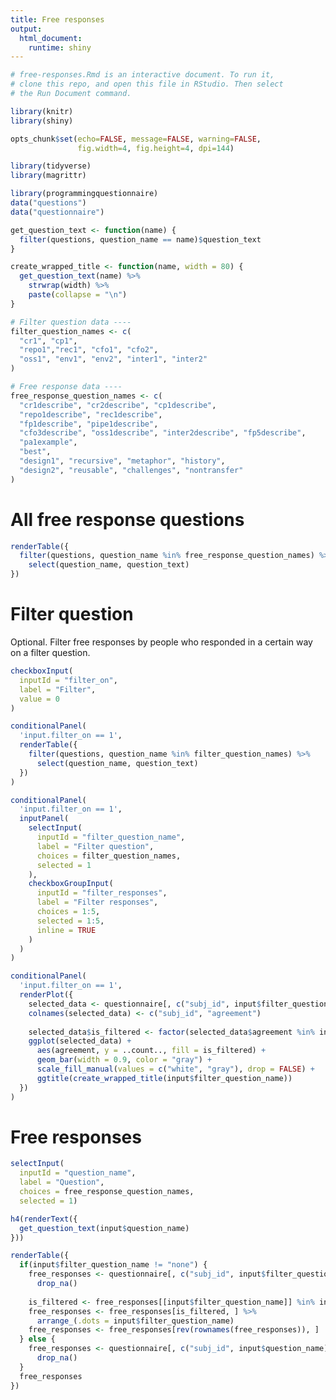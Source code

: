 ```yaml
---
title: Free responses
output: 
  html_document:
    runtime: shiny
---
```

```r

# free-responses.Rmd is an interactive document. To run it,
# clone this repo, and open this file in RStudio. Then select
# the Run Document command.

library(knitr)
library(shiny)

opts_chunk$set(echo=FALSE, message=FALSE, warning=FALSE,
               fig.width=4, fig.height=4, dpi=144)
```
```r
library(tidyverse)
library(magrittr)

library(programmingquestionnaire)
data("questions")
data("questionnaire")

get_question_text <- function(name) {
  filter(questions, question_name == name)$question_text
}

create_wrapped_title <- function(name, width = 80) {
  get_question_text(name) %>%
    strwrap(width) %>%
    paste(collapse = "\n")
}

# Filter question data ----
filter_question_names <- c(
  "cr1", "cp1",
  "repo1","rec1", "cfo1", "cfo2",
  "oss1", "env1", "env2", "inter1", "inter2"
)

# Free response data ----
free_response_question_names <- c(
  "cr1describe", "cr2describe", "cp1describe",
  "repo1describe", "rec1describe",
  "fp1describe", "pipe1describe",
  "cfo3describe", "oss1describe", "inter2describe", "fp5describe",
  "pa1example",
  "best",
  "design1", "recursive", "metaphor", "history",
  "design2", "reusable", "challenges", "nontransfer"
)
```

# All free response questions

```r
renderTable({
  filter(questions, question_name %in% free_response_question_names) %>%
    select(question_name, question_text)
})
```

# Filter question

Optional. Filter free responses by people who responded in a certain way on a
filter question.

```r
checkboxInput(
  inputId = "filter_on",
  label = "Filter",
  value = 0
)
```

```r
conditionalPanel(
  'input.filter_on == 1',
  renderTable({
    filter(questions, question_name %in% filter_question_names) %>%
      select(question_name, question_text)
  })
)
```

```r
conditionalPanel(
  'input.filter_on == 1',
  inputPanel(
    selectInput(
      inputId = "filter_question_name",
      label = "Filter question",
      choices = filter_question_names,
      selected = 1
    ),
    checkboxGroupInput(
      inputId = "filter_responses",
      label = "Filter responses",
      choices = 1:5,
      selected = 1:5,
      inline = TRUE
    )
  )
)
```

```r
conditionalPanel(
  'input.filter_on == 1',
  renderPlot({
    selected_data <- questionnaire[, c("subj_id", input$filter_question_name)]
    colnames(selected_data) <- c("subj_id", "agreement")
  
    selected_data$is_filtered <- factor(selected_data$agreement %in% input$filter_responses, levels = c(F, T))
    ggplot(selected_data) +
      aes(agreement, y = ..count.., fill = is_filtered) +
      geom_bar(width = 0.9, color = "gray") +
      scale_fill_manual(values = c("white", "gray"), drop = FALSE) +
      ggtitle(create_wrapped_title(input$filter_question_name))
  })
)
```

# Free responses

```r
selectInput(
  inputId = "question_name", 
  label = "Question", 
  choices = free_response_question_names, 
  selected = 1)
```

```r
h4(renderText({
  get_question_text(input$question_name)
}))
```

```r
renderTable({
  if(input$filter_question_name != "none") {
    free_responses <- questionnaire[, c("subj_id", input$filter_question_name, input$question_name)] %>%
      drop_na()
    
    is_filtered <- free_responses[[input$filter_question_name]] %in% input$filter_responses
    free_responses <- free_responses[is_filtered, ] %>%
      arrange_(.dots = input$filter_question_name)
    free_responses <- free_responses[rev(rownames(free_responses)), ]
  } else {
    free_responses <- questionnaire[, c("subj_id", input$question_name)] %>%
      drop_na()
  }
  free_responses
})
```
